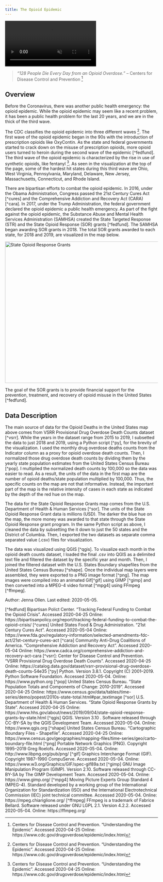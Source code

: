 ```yaml
---
title: The Opioid Epidemic
---
```


<div class="video-wrapper">
  <video id="scaledvideo" controls preload="true" autoplay loop muted>
    <source src="https://drdavis.space/teaching/ds/sdd/media/2020/05/opioid_video.mp4" type="video/mp4" >
  </video>
</div>

> *"128 People Die Every Day from an Opioid Overdose."* -- Centers for Disease Control and Prevention [^cdc]

## Overview 

Before the Coronavirus, there was another public health emergency: the opioid epidemic. 
While the opioid epidemic may seem like a recent problem, it has been a public health problem for the last 20 years, and we are in the thick of the third wave.

The CDC classifies the opioid epidemic into three different waves [^cdc].
The first wave of the opioid epidemic began in the 90s with the introduction of prescription opioids like OxyContin.
As the state and federal governments started to crack down on the misuse of prescription opioids, more opioid users turned to heroin during the second wave of the epidemic [^fedfund].
The third wave of the opioid epidemic is characterized by the rise in use of synthetic opioids, like fentanyl [^cdc]. 
As seen in the visualization at the top of the page, some of the hardest hit states during this third wave are Ohio, West Virginia, Pennsylvania, Maryland, Delaware, New Jersey, Massachusetts, Connecticut, and Rhode Island.

There are bipartisan efforts to combat the opioid epidemic.
In 2016, under the Obama Administration, Congress passed the 21st Century Cures Act [^cures] and the Comprehensive Addiction and Recovery Act (CARA) [^cara].
In 2017, under the Trump Administration, the federal government declared the opioid epidemic a public health emergency.
As part of the fight against the opioid epidemic, the Substance Abuse and Mental Health Services Administration (SAMHSA) created the State Targeted Response (STR) and the State Opioid Response (SOR) grants [^fedfund].
The SAMHSA began awarding SOR grants in 2018. The total SOR grants awarded to each state, for 2018 and 2019, are visualized in the map below.  

![](https://drdavis.space/teaching/ds/sdd/media/2020/05/sor_funding.png 'State Opioid Response Grants'){width=658 height=466}

The goal of the SOR grants is to provide financial support for the prevention, treatment, and recovery of opioid misuse in the United States [^fedfund].

## Data Description

The main source of data for the Opioid Deaths in the United States map above comes from VSRR Provisional Drug Overdose Death Counts dataset [^vsrr].
While the years in the dataset range from 2015 to 2019, I subsetted the data to just 2018 and 2019, using a Python script [^py], for the brevity of the visualization.
I used the monthly drug overdose deaths counts from the Indicator column as a proxy for opioid overdose death counts.
Then, I normalized those drug overdose death counts by dividing them by the yearly state population estimates from the United States Census Bureau [^pop].
I multiplied the normalized death counts by 100,000 so the data was easier to read.
As a result, the units of the data in the first map are the number of opioid deaths/state population multiplied by 100,000.
Thus, the specific counts on the map are not that informative. Instead, the important part of the map is the relative intensity of cases in each state as indicated by the depth of the red hue on the map. 

The data for the State Opioid Response Grants map comes from the U.S. Department of Health & Human Services [^sor].
The units of the State Opioid Response Grant data is millions (USD).
The darker the blue hue on the map, the more money was awarded to that state through the State Opioid Response grant program.
In the same Python script as above, I cleaned the data by subsetting the it down to just the 50 states and the District of Columbia.
Then, I exported the two datasets as separate comma separated value (.csv) files for visualization.

The data was visualized using QGIS [^qgis].
To visualize each month in the opioid death counts dataset, I loaded the final .csv into QGIS as a delimited text file and filtered the dataset by the specific year and month.
Then, I joined the filtered dataset with the U.S. States Boundary shapefiles from the United States Census Bureau [^shape].
Once the individual map layers were assembled, they were exported to a PNG image format [^png].
The map images were compiled into an animated Gif[^gif] using GIMP [^gimp] and then converted into a MPEG-4 video format [^mpg4] using FFmpeg [^ffmpeg]. 

<div class="credit-line">
Author: Jenna Ollen.
Last edited: 2020-05-05.
</div>

[^cdc]: Centers for Disease Control and Prevention. "Understanding the Epidemic". Accessed 2020-04-25 Online: https://www.cdc.gov/drugoverdose/epidemic/index.html
[^fedfund] Bipartisan Polict Center. "Tracking Federal Funding to Combat the Opioid Crisis". Accessed 2020-04-25 Online: https://bipartisanpolicy.org/report/tracking-federal-funding-to-combat-the-opioid-crisis/
[^cures] United States Food & Drug Administration. "21st Century Cures Act". Accessed 2020-05-04 Online: https://www.fda.gov/regulatory-information/selected-amendments-fdc-act/21st-century-cures-act
[^cara] Community Anti-Drug Coalitions of America. "Comprehensive Addiction and Recovery Act". Accessed 2020-05-04 Online: https://www.cadca.org/comprehensive-addiction-and-recovery-act-cara
[^vsrr]: Center for Disease Control and Prevention. "VSRR Provisional Drug Overdose Death Counts". Accessed 2020-04-25 Online: https://catalog.data.gov/dataset/vsrr-provisional-drug-overdose-death-counts-54e35
[^py] Python. Version 3.8.1. Copyright (C) 2001–2019. Python Software Foundation. Accessed 2020-05-04. Online: https://www.python.org
[^pop] United States Census Bureau. "State Population Totals and Components of Change: 2010-2019". Accessed 2020-04-25 Online: https://www.census.gov/data/tables/time-series/demo/popest/2010s-state-total.html#par_textimage
[^sor] U.S. Department of Health & Human Services. "State Opioid Response Grants by State". Accessed 2020-04-25 Online: https://www.hhs.gov/about/news/2019/09/04/state-opioid-response-grants-by-state.html
[^qgis] QGIS. Version 3.10 . Software released through CC-BY-SA by the QGIS Development Team. Accessed 2020-05-04. Online: https://www.qgis.org
[^shape] United States Census Bureau. "Cartographic Boundary Files - Shapefile". Accessed 2020-04-25 Online: https://www.census.gov/geographies/mapping-files/time-series/geo/carto-boundary-file.html
[^png] Portable Network Graphics (PNG). Copyright 1995–2019 Greg Roelofs. Accessed 2020-05-04. Online: http://www.libpng.org/pub/png/
[^gif] Graphics Interchange Format (GIF). Copyright 1987–1990 CompuServe. Accessed 2020-05-04. Online: https://www.w3.org/Graphics/GIF/spec-gif89a.txt
[^gimp] GNU Image Manipulation Program (GIMP). Version 2.10. Software released through CC-BY-SA by The GIMP Development Team. Accessed 2020-05-04. Online: https://www.gimp.org/
[^mpg4] Moving Picture Experts Group Standard 4 (MPEG-4). Standard developed by a working group of the International Organization for Standardization (ISO) and the International Electrotechnical Commission (IEC) joint technical committee. Accessed 2020-05-04. Online: https://mpeg.chiariglione.org/
[^ffmpeg] FFmpeg is a trademark of Fabrice Bellard. Software released under GNU LGPL 2.1. Version 4.2.2. Accessed 2020-05-04. Online: https://ffmpeg.org/

